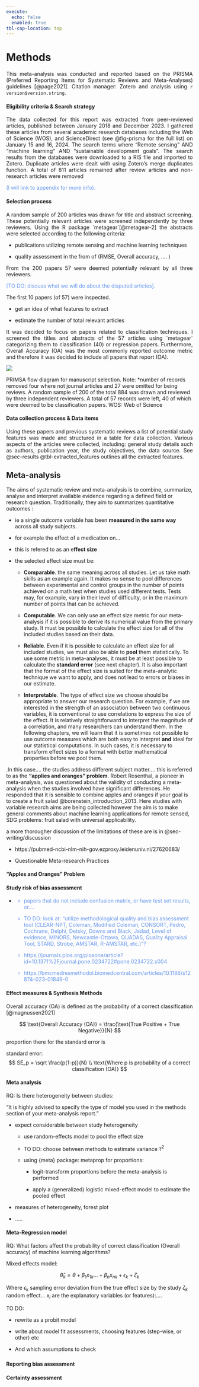 ```yaml
---
execute:
  echo: false
  enabled: true
tbl-cap-location: top
---
```


# Methods

::: {style="text-align: justify"}
This meta-analysis was conducted and reported based on the PRISMA (Preferred Reporting Items for Systematic Reviews and Meta-Analyses) guidelines [@page2021]. Citation manager: Zotero and analysis using `r version$version.string`.

#### Eligibility criteria & Search strategy

The data collected for this report was extracted from peer-reviewed articles, published between January 2018 and December 2023. I gathered these articles from several academic research databases including the Web of Science (WOS), and ScienceDirect (see @fig-prisma for the full list) on January 15 and 16, 2024. The search terms where "Remote sensing" AND "machine learning" AND "sustainable development goals". The search results from the databases were downloaded to a RIS file and imported to Zotero. Duplicate articles were dealt with using Zotero's merge duplicates function. A total of 811 articles remained after review articles and non-research articles were removed

::: {style="color: cornflowerblue"}
(I will link to appendix for more info).
:::

#### Selection process

A random sample of 200 articles was drawn for title and abstract screening. These potentially relevant articles were screened independently by three reviewers. Using the R package \`metagear\`[@metagear-2] the abstracts were selected according to the following criteria:

-   publications utilizing remote sensing and machine learning techniques

-   quality assessment in the from of (RMSE, Overall accuracy, .... )

From the 200 papers 57 were deemed potentially relevant by all three reviewers.

[\[TO DO: discuss what we will do about the disputed articles\].]{style="color: cornflowerblue"}

The first 10 papers (of 57) were inspected.

-   get an idea of what features to extract

-   estimate the number of total relevant articles

It was decided to focus on papers related to classification techniques. I screened the titles and abstracts of the 57 articles using \`metagear\` categorizing them to classification (40) or regression papers. Furthermore, Overall Accuracy (OA) was the most commonly reported outcome metric and therefore it was decided to include all papers that report (OA).
:::

::: {#fig-prisma}
![](appendix/app1-paper_selection/fig_PRISMA.png)

PRIMSA flow diagram for manuscript selection. Note: \*number of records removed four where not journal articles and 27 were omitted for being reviews. A random sample of 200 of the total 884 was drawn and reviewed by three independent reviewers. A total of 57 records were left, 40 of which were deemed to be classification papers. WOS: Web of Science
:::

#### Data collection process & Data items

::: {style="text-align: justify"}
Using these papers and previous systematic reviews a list of potential study features was made and structured in a table for data collection. Various aspects of the articles were collected, including: general study details such as authors, publication year, the study objectives, the data source. See @sec-results @tbl-extracted_features outlines all the extracted features.
:::

## Meta-analysis

The aims of systematic review and meta-analysis is to combine, summarize, analyse and interpret available evidence regarding a defined field or research question. Traditionally, they aim to summarizes quantitative outcomes :

-   ie a single outcome variable has been **measured in the same way** across all study subjects.

-   for example the effect of a medication on...

-   this is refered to as an e**ffect size**

-   the selected effect size must be:

    -   **Comparable**. the same meaning across all studies. Let us take math skills as an example again. It makes no sense to pool differences between experimental and control groups in the number of points achieved on a math test when studies used different tests. Tests may, for example, vary in their level of difficulty, or in the maximum number of points that can be achieved.

    -   **Computable**. We can only use an effect size metric for our meta-analysis if it is possible to derive its numerical value from the primary study. It must be possible to calculate the effect size for all of the included studies based on their data.

    -   **Reliable**. Even if it is possible to calculate an effect size for all included studies, we must also be able to **pool** them statistically. To use some metric in meta-analyses, it must be at least possible to calculate the **standard error** (see next chapter). It is also important that the format of the effect size is suited for the meta-analytic technique we want to apply, and does not lead to errors or biases in our estimate.

    -   **Interpretable**. The type of effect size we choose should be appropriate to answer our research question. For example, if we are interested in the strength of an association between two continuous variables, it is conventional to use correlations to express the size of the effect. It is relatively straightforward to interpret the magnitude of a correlation, and many researchers can understand them. In the following chapters, we will learn that it is sometimes not possible to use outcome measures which are both easy to interpret **and** ideal for our statistical computations. In such cases, it is necessary to transform effect sizes to a format with better mathematical properties before we pool them.

.In this case.... the studies address different subject matter.... this is referred to as the **"applies and oranges" problem**. Robert Rosenthal, a pioneer in meta-analysis, was questioned about the validity of conducting a meta-analysis when the studies involved have significant differences. He responded that it is sensible to combine apples and oranges if your goal is to create a fruit salad @borenstein_introduction_2013. Here studies with variable research aims are being collected however the aim is to make general comments about machine learning applications for remote sensed, SDG problems: fruit salad with universal applicability.

a more thorougher discussion of the limitations of these are is in @sec-writing/discussion

-   https://pubmed-ncbi-nlm-nih-gov.ezproxy.leidenuniv.nl/27620683/

-   Questionable Meta-research Practices

#### "Apples and Oranges" Problem

#### Study risk of bias assessment

-   ::: {style="color: cornflowerblue"}
    -   papers that do not include confusion matrix, or have test set results, or....

    -   TO DO: look at: "utilize methodological quality and bias assessment tool (CLEAR-NPT, Coleman, Modified Coleman, CONSORT, Pedro, Cochrane, Delphi, Detsky, Downs and Black, Jadad, Level of evidence, MINORS, Newcastle-Ottawa, QUADAS, Quality Appraisal Tool, STARD, Strobe, AMSTAR, R-AMSTAR, etc.)"?

    -   https://journals.plos.org/plosone/article?id=10.1371%2Fjournal.pone.0234722#pone.0234722.s004

    -   https://bmcmedresmethodol.biomedcentral.com/articles/10.1186/s12874-023-01849-0
    :::

#### Effect measures & Synthesis Methods

::: {style="text-align: justify"}
Overall accuracy (OA) is defined as the probability of a correct classification [@magnussen2021]
:::

$$
\text{Overall Accuracy (OA)} =  \frac{\text{True Positive + True Negative}}{N}
$$

proportion there for the standard error is

standard error: $$
SE_p =  \sqrt \frac{p(1-p)}{N} \\
\text{Where p is probability of a correct classification (OA)}
$$

#### Meta analysis

RQ: Is there heterogeneity between studies:

"It is highly advised to specify the type of model you used in the methods section of your meta-analysis report."

-   expect considerable between study heterogeneity

    -   use random-effects model to pool the effect size

    -   TO DO: choose between methods to estimate variance $\tau^2$

    -   using {meta} package: metaprop for proportions:

        -   logit-transform proportions before the meta-analysis is performed

        -   apply a (generalized) logistic mixed-effect model to estimate the pooled effect

-   measures of heterogeneity, forest plot

-   .....

#### Meta-Regression model

RQ: What factors affect the probability of correct classification (Overall accuracy) of machine learning algorithms?

Mixed effects model:

$$
\hat{\theta}_k = \theta +\beta_1 x_{1k} ... + \beta_n x_{nk} + \epsilon_k + \zeta_k    
$$

Where $\epsilon_k$ sampling error deviation from the true effect size by the study $\zeta_k$ random effect... $x_i$ are the explanatory variables (or features):....

TO DO:

-   rewrite as a probit model

-   write about model fit assessments, choosing features (step-wise, or other) etc

-   And which assumptions to check

### 

#### Reporting bias assessment

#### Certainty assessment
